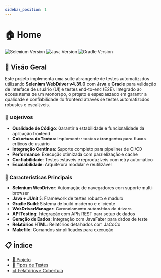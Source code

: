 ```yaml
---
sidebar_position: 1
---
```


# 🏠 Home

![Selenium Version](https://img.shields.io/badge/selenium-v4.35.0-green)
![Java Version](https://img.shields.io/badge/java-17+-blue)
![Gradle Version](https://img.shields.io/badge/gradle-8.8-orange)

## 📖 Visão Geral

Este projeto implementa uma suíte abrangente de testes automatizados utilizando **Selenium WebDriver v4.35.0** com **Java** e **Gradle** para validação de interface de usuário (UI) e testes end-to-end (E2E). Integrado ao ecossistema de um Monorepo, o projeto é especializado em garantir a qualidade e confiabilidade do frontend através de testes automatizados robustos e escaláveis.

### 🎯 Objetivos

- **Qualidade de Código**: Garantir a estabilidade e funcionalidade da aplicação frontend
- **Cobertura de Testes**: Implementar testes abrangentes para fluxos críticos de usuário
- **Integração Contínua**: Suporte completo para pipelines de CI/CD
- **Performance**: Execução otimizada com paralelização e cache
- **Confiabilidade**: Testes estáveis e reproduzíveis com retry automático
- **Escalabilidade**: Arquitetura modular e reutilizável

### 🚀 Características Principais

- **Selenium WebDriver**: Automação de navegadores com suporte multi-browser
- **Java + JUnit 5**: Framework de testes robusto e maduro
- **Gradle Build**: Sistema de build moderno e eficiente
- **WebDriverManager**: Gerenciamento automático de drivers
- **API Testing**: Integração com APIs REST para setup de dados
- **Geração de Dados**: Integração com JavaFaker para dados de teste
- **Relatórios HTML**: Relatórios detalhados com JaCoCo
- **Makefile**: Comandos simplificados para execução

## 📋 Índice

- [📂 Projeto](project)
- [🧪 Tipos de Testes](tests-types)
- [📊 Relatórios e Cobertura](report-coverage)
